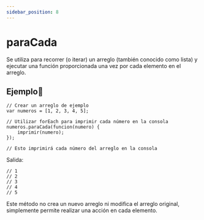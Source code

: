 ```yaml
---
sidebar_position: 8
---
```



# paraCada
Se utiliza para recorrer (o iterar) un arreglo (también conocido como lista) y ejecutar una función proporcionada una vez por cada elemento en el arreglo.

## Ejemplo📝

```dummy
// Crear un arreglo de ejemplo
var numeros = [1, 2, 3, 4, 5];

// Utilizar forEach para imprimir cada número en la consola
numeros.paraCada(funcion(numero) {
    imprimir(numero);
});

// Esto imprimirá cada número del arreglo en la consola
```
Salida:

```dummy
// 1
// 2
// 3
// 4
// 5
```
Este método no crea un nuevo arreglo ni modifica el arreglo original, simplemente permite realizar una acción en cada elemento.